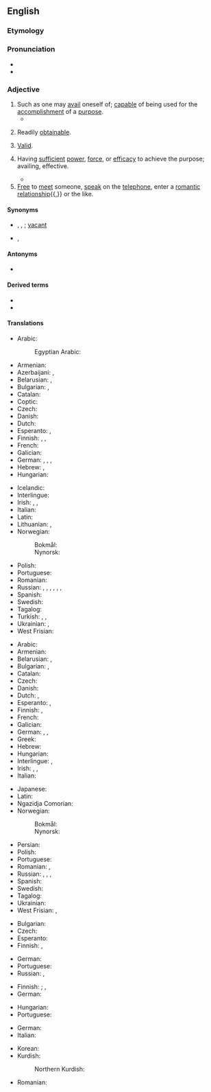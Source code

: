 ==English==

===Etymology===
{{suffix|en|avail|able}}

===Pronunciation===
* {{IPA|en|/əˈveɪləb(ə)l/}}
* {{audio|en|en-us-available.ogg|Audio (US)}}

===Adjective===
{{en-adj}}

# Such as one may [[avail]] oneself of; [[capable]] of being used for the [[accomplishment]] of a [[purpose]].
#* {{quote-book|en|year=1905|author=[[w:Emma Orczy|Baroness Emmuska Orczy]]
|title=[[w:The Case of Miss Elliott|The Affair at the Novelty Theatre]]
|chapter=2|url=http://openlibrary.org/works/OL8479084W
|passage=For this scene, a large number of supers are engaged, and in order to further swell the crowd, practically all the '''available''' stage hands have to ‘walk on’ dressed in various coloured dominoes, and all wearing masks.}}
#: {{ux|en|We have an '''available''' candidate.}}
# Readily [[obtainable]].
#: {{ux|en|The list shows the '''available''' products in the store.}}
# {{lb|en|legal}} [[valid|Valid]].
#: {{ux|en|This is an '''available''' plea.}}
# {{lb|en|archaic}} Having [[sufficient]] [[power]], [[force]], or [[efficacy]] to achieve the purpose; availing, effective.
#* {{quote-book|en|title=Proceedings - Institution of Mechanical Engineers|section=canal Boat Propulsion|author=Henry Banroft|passage=The different navigations she had to pass through for this purpose were such that only an independent method of propulsion would be available.|year=1897}}
# [[free|Free]] to [[meet]] someone, [[speak]] on the [[telephone]], enter a [[romantic]] [[relationship]]{{,}} or the like.
#: {{ux|en|I have a question for you when you're '''available'''.}}
#: {{ux|en|Hi, this is Mark Smith calling. Is your mother '''available'''?}}
#: {{ux|en|I asked her if she was '''available''', but she said she had a boyfriend.}}

====Synonyms====
* {{sense|such as can be availed of}} {{l|en|usable}}, {{l|en|profitable}}, {{l|en|advantageous}}; [[vacant]] {{qualifier|of a location}}
* {{sense|legally valid}} {{l|en|effectual}}, {{l|en|valid}}

====Antonyms====
* {{sense|such as can be availed of}} {{l|en|unavailable}}

====Derived terms====
* {{l|en|availability}}
* {{l|en|unavailable}}

====Translations====
{{trans-top|capable of being used}}
* Arabic: {{t+|ar|مُتَاح}}
*: Egyptian Arabic: {{t|arz|متاح|tr=mutāḥ}}
* Armenian: {{t+|hy|առկա}}
* Azerbaijani: {{t+|az|uyğun}}, {{t|az|istifadəyə hazır}}
* Belarusian: {{t+|be|дасту́пны|sc=Cyrl}}, {{t|be|ная́ўны|sc=Cyrl}}
* Bulgarian: {{t+|bg|годен}}, {{t+|bg|полезен}}
* Catalan: {{t+|ca|disponible}}
* Coptic: {{t|cop|`ⲛϣⲁϣⲛⲓ}}
* Czech: {{t|cs|k dispozici}}
* Danish: {{t+|da|tilgængelig}}
* Dutch: {{t+|nl|beschikbaar}}
* Esperanto: {{t+|eo|preta}}, {{t|eo|uzebla}}
* Finnish: {{t|fi|[[käytettävissä]] [[oleva]]}}, {{t|fi|[[saatavilla]] [[oleva]]}}, {{t|fi|[[käsillä]] [[oleva]]}}
* French: {{t+|fr|disponible}}
* Galician: {{t+|gl|dispoñible}}
* German: {{t+|de|verfügbar}}, {{t+|de|disponibel}}, {{t+|de|abkömmlich}}, {{t+|de|tauglich}}
* Hebrew: {{t|he|זָמִין|tr=zamín}}, {{t|he|פָּנוּי|tr=panúy}}
* Hungarian: {{t|hu|rendelkezésre álló}}
{{trans-mid}}
* Icelandic: {{t+|is|laus}}
* Interlingue: {{t|ie|disponibil}}
* Irish: {{t|ga|ar fáil}}, {{t|ga|infhaighte}}, {{t|ga|le fáil}}
* Italian: {{t+|it|disponibile}}
* Latin: {{t|la|parābilis}}
* Lithuanian: {{t+|lt|pasiekiamas}}, {{t+|lt|prieinamas}}
* Norwegian:
*: Bokmål: {{t+|nb|tilgjengelig}}
*: Nynorsk: {{t|nn|tilgjengeleg}}
* Polish: {{t+|pl|wolny}}
* Portuguese: {{t+|pt|disponível}}
* Romanian: {{t+|ro|disponibil}}
* Russian: {{t+|ru|досту́пный}}, {{t+|ru|нали́чный}}, {{t+|ru|распоряжение|alt=(име́ющийся) в распоряже́нии}}, {{t+|ru|наличие|alt=(име́ющийся) в нали́чии}}, {{t+|ru|подходя́щий}}, {{t+|ru|го́дный}}, {{t+|ru|приго́дный}}
* Spanish: {{t+|es|disponible}}
* Swedish: {{t+|sv|tillgänglig}}
* Tagalog: {{t|tl|lagap}}
* Turkish: {{t+|tr|var}}, {{t+|tr|mevcut}}, {{t|tr|kullanıma hazır}}
* Ukrainian: {{t|uk|досту́пний|sc=Cyrl}}, {{t+|uk|наявний}}
* West Frisian: {{t|fy|beskikber}}
{{trans-bottom}}

{{trans-top|readily obtainable}}
* Arabic: {{t+|ar|مُتَاح}}
* Armenian: {{t+|hy|հասանելի}}
* Belarusian: {{t+|be|дасту́пны|sc=Cyrl}}, {{t|be|ная́ўны|sc=Cyrl}}
* Bulgarian: {{t+|bg|наличен}}, {{t+|bg|разполагаем}}
* Catalan: {{t+|ca|disponible}}
* Czech: {{t+|cs|dostupný}}
* Danish: {{t+|da|tilgængelig}}
* Dutch: {{t+|nl|beschikbaar}}, {{t+|nl|voorhanden}}
* Esperanto: {{t|eo|havebla}}, {{t|eo|akirebla}}
* Finnish: {{t|fi|[[saatavilla]] [[oleva]]}}, {{t|fi|[[saatavissa]] [[oleva]]}}
* French: {{t+|fr|disponible}}
* Galician: {{t+|gl|dispoñible}}
* German: {{t+|de|verfügbar}}, {{t+|de|disponibel}}, {{t+|de|erhältlich}}
* Greek: {{t+|el|διαθέσιμος}}
* Hebrew: {{t|he|זָמִין|tr=zamín}}
* Hungarian: {{t+|hu|kapható}}
* Interlingue: {{t|ie|disponibil}}, {{t|ie|obtenibil}}
* Irish: {{t|ga|infhaighte}}, {{t|ga|ar fáil}}, {{t|ga|le fáil}}
* Italian: {{t+|it|disponibile}}
{{trans-mid}}
* Japanese: {{t|ja|手に入る|tr=te ni hairu}}
* Latin: {{t|la|promptus}}
* Ngazidja Comorian: {{t|zdj|tayari}}
* Norwegian:
*: Bokmål: {{t+|nb|tilgjengelig}}
*: Nynorsk: {{t|nn|tilgjengeleg}}
* Persian: {{t+|fa|در دسترس|tr=dar dastres|sc=fa-Arab}}
* Polish: {{t+|pl|dostępny}}
* Portuguese: {{t+|pt|disponível}}
* Romanian: {{t+|ro|disponibil}}, {{t|ro|procurabil}}
* Russian: {{t+|ru|досту́пный}}, {{t+|ru|нали́чный}}, {{t+|ru|распоряжение|alt=(име́ющийся) в распоряже́нии}}, {{t+|ru|наличие|alt=(име́ющийся) в нали́чии}}
* Spanish: {{t+|es|disponible}}
* Swedish: {{t+|sv|tillgänglig}}
* Tagalog: {{t|tl|lagap}}
* Ukrainian: {{t|uk|досту́пний|sc=Cyrl}}
* West Frisian: {{t|fy|beskikber}}, {{t|fy|foarhannen}}
{{trans-bottom}}

{{trans-top|law: valid}}
* Bulgarian: {{t+|bg|валиден}}
* Czech: {{t+|cs|platný}}
* Esperanto: {{t|eo|valida}}
* Finnish: {{t+|fi|lainvoimainen}}, {{t+|fi|validi}}
{{trans-mid}}
* German: {{t+|de|gültig}}
* Portuguese: {{t+|pt|válido}}
* Russian: {{t+|ru|действи́тельный}}, {{t+|ru|правомо́чный}}
{{trans-bottom}}

{{trans-top|having sufficient power or efficacy}}
* Finnish: {{t+|fi|kelvollinen}}; {{q|to be valid}} {{t|fi|tulla kysymykseen}}, {{t+|fi|kelvata}}
* German: {{t|de|auskömmlich}}
{{trans-mid}}
* Hungarian: {{t+|hu|érvényes}}
* Portuguese: {{t+|pt|válido}}
{{trans-bottom}}

{{checktrans-top}}
* German: {{t+check|de|gültig}}
* Italian: {{t+check|it|valido}}
{{trans-mid}}
* Korean: {{t-check|ko|유효한|sc=Kore}}
* Kurdish:
*: Northern Kurdish: {{t+check|kmr|berdest}}
* Romanian: {{t+check|ro|valid}}
{{trans-bottom}}